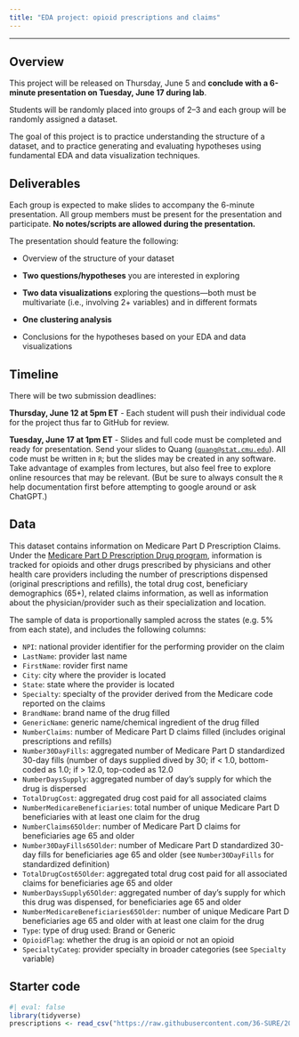 ```yaml
---
title: "EDA project: opioid prescriptions and claims"
---
```


---

## Overview

This project will be released on Thursday, June 5 and **conclude with a 6-minute presentation on Tuesday, June 17 during lab**.

Students will be randomly placed into groups of 2--3 and each group will be randomly assigned a dataset.

The goal of this project is to practice understanding the structure of a dataset, and to practice generating and evaluating hypotheses using fundamental EDA and data visualization techniques.

## Deliverables

Each group is expected to make slides to accompany the 6-minute presentation. All group members must be present for the presentation and participate. **No notes/scripts are allowed during the presentation.**

The presentation should feature the following:

* Overview of the structure of your dataset

* **Two questions/hypotheses** you are interested in exploring

* **Two data visualizations** exploring the questions---both must be multivariate (i.e., involving 2+ variables) and in different formats

* **One clustering analysis**

* Conclusions for the hypotheses based on your EDA and data visualizations

## Timeline

There will be two submission deadlines:

**Thursday, June 12 at 5pm ET** - Each student will push their individual code for the project thus far to GitHub for review.

**Tuesday, June 17 at 1pm ET** - Slides and full code must be completed and ready for presentation. Send your slides to Quang ([`quang@stat.cmu.edu`](mailto:quang@stat.cmu.edu)). All code must be written in `R`; but the slides may be created in any software. Take advantage of examples from lectures, but also feel free to explore online resources that may be relevant. (But be sure to always consult the `R` help documentation first before attempting to google around or ask ChatGPT.)

## Data

This dataset contains information on Medicare Part D Prescription Claims. Under the [Medicare Part D Prescription Drug program](https://data.cms.gov/provider-summary-by-type-of-service/medicare-part-d-prescribers/medicare-part-d-prescribers-by-provider-and-drug), information is tracked for opioids and other drugs prescribed by physicians and other health care providers including the number of prescriptions dispensed (original prescriptions and refills), the total drug cost, beneficiary demographics (65+), related claims information, as well as information about the physician/provider such as their specialization and location.

The sample of data is proportionally sampled across the states (e.g. 5% from each state), and includes the following columns:

* `NPI`: national provider identifier for the performing provider on the claim
* `LastName`: provider last name
* `FirstName`: rovider first name
* `City`: city where the provider is located
* `State`: state where the provider is located
* `Specialty`: specialty of the provider derived from the Medicare code reported on the claims
* `BrandName`: brand name of the drug filled
* `GenericName`: generic name/chemical ingredient of the drug filled
* `NumberClaims`: number of Medicare Part D claims filled (includes original prescriptions and refills)
* `Number30DayFills`: aggregated number of Medicare Part D standardized 30-day fills (number of days supplied dived by 30; if \< 1.0, bottom-coded as 1.0; if \> 12.0, top-coded as 12.0
* `NumberDaysSupply`: aggregated number of day's supply for which the drug is dispersed
* `TotalDrugCost`: aggregated drug cost paid for all associated claims
* `NumberMedicareBeneficiaries`: total number of unique Medicare Part D beneficiaries with at least one claim for the drug
* `NumberClaims65Older`: number of Medicare Part D claims for beneficiaries age 65 and older
* `Number30DayFills65Older`: number of Medicare Part D standardized 30-day fills for beneficiaries age 65 and older (see `Number30DayFills` for standardized definition)
* `TotalDrugCost65Older`: aggregated total drug cost paid for all associated claims for beneficiaries age 65 and older
* `NumberDaysSupply65Older`: aggregated number of day’s supply for which this drug was dispensed, for beneficiaries age 65 and older
* `NumberMedicareBeneficiaries65Older`: number of unique Medicare Part D beneficiaries age 65 and older with at least one claim for the drug
* `Type`: type of drug used: Brand or Generic
* `OpioidFlag`: whether the drug is an opioid or not an opioid
* `SpecialtyCateg`: provider specialty in broader categories (see `Specialty` variable)

## Starter code

```r
#| eval: false
library(tidyverse)
prescriptions <- read_csv("https://raw.githubusercontent.com/36-SURE/2025/main/data/prescriptions.csv")
```

